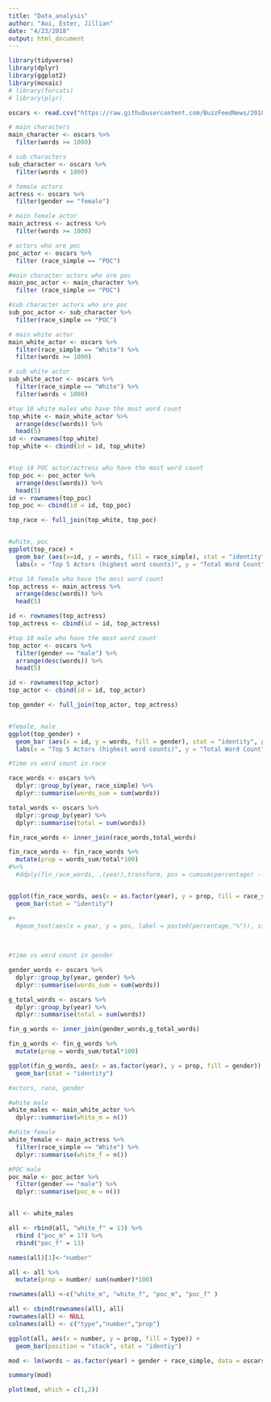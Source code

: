 ```yaml
---
title: "Data_analysis"
author: "Aoi, Ester, Jillian"
date: "4/23/2018"
output: html_document
---
```



```r
library(tidyverse)
library(dplyr)
library(ggplot2)
library(mosaic)
# library(forcats)
# library(plyr)
```


```r
oscars <- read.csv("https://raw.githubusercontent.com/BuzzFeedNews/2018-03-oscars-script-diversity-analysis/master/data/actor-metrics.csv")
```

```r
# main characters
main_character <- oscars %>%
  filter(words >= 1000)

# sub characters
sub_character <- oscars %>%
  filter(words < 1000)

# female actors
actress <- oscars %>%
  filter(gender == "female")

# main female actor 
main_actress <- actress %>%
  filter(words >= 1000)

# actors who are poc
poc_actor <- oscars %>%
  filter (race_simple == "POC")

#main character actors who are poc 
main_poc_actor <- main_character %>%
  filter (race_simple == "POC") 

#sub character actors who are poc 
sub_poc_actor <- sub_character %>%
  filter(race_simple == "POC")

# main white actor 
main_white_actor <- oscars %>% 
  filter(race_simple == "White") %>%
  filter(words >= 1000)

# sub white actor 
sub_white_actor <- oscars %>%  
  filter(race_simple == "White") %>%
  filter(words < 1000)
```

```r
#top 10 white males who have the most word count
top_white <- main_white_actor %>%
  arrange(desc(words)) %>%
  head(5)
id <- rownames(top_white)
top_white <- cbind(id = id, top_white)


#top 10 POC actor/actress who have the most word count
top_poc <- poc_actor %>%
  arrange(desc(words)) %>%
  head(5)
id <- rownames(top_poc)
top_poc <- cbind(id = id, top_poc)

top_race <- full_join(top_white, top_poc)


#white, poc 
ggplot(top_race) + 
  geom_bar (aes(x=id, y = words, fill = race_simple), stat = "identity", position = "dodge") +
  labs(x = "Top 5 Actors (highest word counts)", y = "Total Word Count", title = "POC vs White Actor Word Counts", fill = "Actor Race")
```

```r
#top 10 female who have the most word count
top_actress <- main_actress %>%
  arrange(desc(words)) %>%
  head(5)

id <- rownames(top_actress)
top_actress <- cbind(id = id, top_actress)

#top 10 male who have the most word count
top_actor <- oscars %>%
  filter(gender == "male") %>%
  arrange(desc(words)) %>%
  head(5)

id <- rownames(top_actor)
top_actor <- cbind(id = id, top_actor)

top_gender <- full_join(top_actor, top_actress)


#female, male 
ggplot(top_gender) + 
  geom_bar (aes(x = id, y = words, fill = gender), stat = "identity", position = "dodge") +
  labs(x = "Top 5 Actors (highest word counts)", y = "Total Word Count", title = "Female vs Male Actor Word Counts", fill = "Gender")

```


```r
#time vs word count in race 

race_words <- oscars %>%
  dplyr::group_by(year, race_simple) %>%
  dplyr::summarise(words_sum = sum(words))

total_words <- oscars %>%
  dplyr::group_by(year) %>%
  dplyr::summarise(total = sum(words))

fin_race_words <- inner_join(race_words,total_words)

fin_race_words <- fin_race_words %>%
  mutate(prop = words_sum/total*100)
#%>%
  #ddply(fin_race_words, .(year),transform, pos = cumsum(percentage) - (0.5 * percentage))


ggplot(fin_race_words, aes(x = as.factor(year), y = prop, fill = race_simple)) + 
  geom_bar(stat = "identity")

#+
  #geom_text(aes(x = year, y = pos, label = paste0(percentage,"%")), size = 4) 
  
  
```


```r
#time vs word count in gender 

gender_words <- oscars %>%
  dplyr::group_by(year, gender) %>%
  dplyr::summarise(words_sum = sum(words)) 

g_total_words <- oscars %>%
  dplyr::group_by(year) %>%
  dplyr::summarise(total = sum(words))

fin_g_words <- inner_join(gender_words,g_total_words)

fin_g_words <- fin_g_words %>%
  mutate(prop = words_sum/total*100)

ggplot(fin_g_words, aes(x = as.factor(year), y = prop, fill = gender)) + 
  geom_bar(stat = "identity")
```

```r
#actors, race, gender

#white male
white_males <- main_white_actor %>%
  dplyr::summarise(white_m = n())

#white female
white_female <- main_actress %>%
  filter(race_simple == "White") %>%
  dplyr::summarise(white_f = n())

#POC male 
poc_male <- poc_actor %>%
  filter(gender == "male") %>%
  dplyr::summarise(poc_m = n())


all <- white_males

all <- rbind(all, "white_f" = 13) %>%
  rbind ("poc_m" = 17) %>%
  rbind("poc_f" = 13)

names(all)[1]<-"number"

all <- all %>%
  mutate(prop = number/ sum(number)*100)

rownames(all) <-c("white_m", "white_f", "poc_m", "poc_f" )

all <- cbind(rownames(all), all)
rownames(all) <- NULL
colnames(all) <- c("type","number","prop")

ggplot(all, aes(x = number, y = prop, fill = type)) +
  geom_bar(position = "stack", stat = "identiy")

```

```r
mod <- lm(words ~ as.factor(year) + gender + race_simple, data = oscars)

summary(mod)

plot(mod, which = c(1,2))
```

